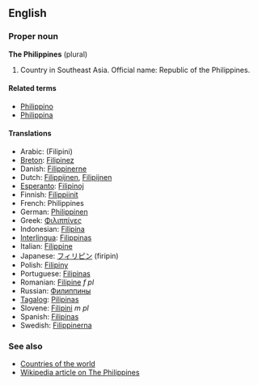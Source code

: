 ==English==
===Proper noun===
'''The Philippines''' (plural)

# Country in Southeast Asia. Official name: Republic of the Philippines.

====Related terms====
*[[Philippino]]
*[[Philippina]]

====Translations====
*Arabic: (Filipini)
*[[Breton]]: [[Filipinez]]
*Danish: [[Filippinerne]]
*Dutch: [[Filippijnen]], [[Filipijnen]]
*[[Esperanto]]: [[Filipinoj]]
*Finnish: [[Filippiinit]]
*French: Philippines
*German: [[Philippinen]]
*Greek: [[Φιλιππίνες]]
*Indonesian: [[Filipina]]
*[[Interlingua]]: [[Filippinas]]
*Italian: [[Filippine]]
*Japanese: [[フィリピン]] (firipin)
*Polish: [[Filipiny]]
*Portuguese: [[Filipinas]]
*Romanian: [[Filipine]] ''f pl''
*Russian: [[Филиппины]]
*[[Tagalog]]: [[Pilipinas]]
*Slovene: [[Filipini]] ''m pl''
*Spanish: [[Filipinas]]
*Swedish: [[Filippinerna]]

===See also===
*[[Countries of the world]]
*[[w:en:Philippines|Wikipedia article on The Philippines]]